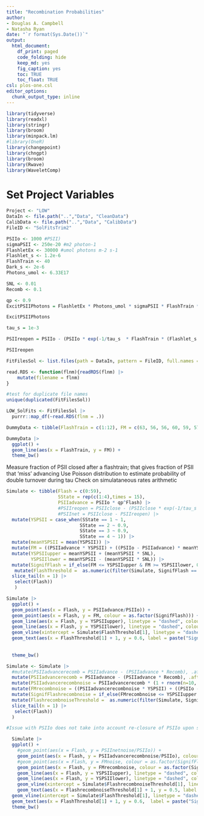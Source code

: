 ```yaml
---
title: "Recombination Probabilities"
author:
- Douglas A. Campbell
- Natasha Ryan
date: "`r format(Sys.Date())`"
output:
  html_document:
    df_print: paged
    code_folding: hide
    keep_md: yes
    fig_caption: yes
    toc: TRUE
    toc_float: TRUE   
csl: plos-one.csl
editor_options: 
  chunk_output_type: inline
---
```




```r

library(tidyverse)
library(readxl)
library(stringr)
library(broom)
library(minpack.lm)
#library(OneR)
library(changepoint)
library(chngpt)
library(broom)
library(Rwave)
library(WaveletComp)

```

# Set Project Variables
```r
Project <- "LOW"
DataIn <- file.path("..","Data", "CleanData")
CalibData <- file.path("..","Data", "CalibData")
FileID <- "SolFitsTrim2"

```


```r
PSIIo <- 1000 #PSII)
sigmaPSII <- 250e-20 #m2 photon-1
FlashletEx <- 30000 #umol photons m-2 s-1
Flashlet_s <- 1.2e-6
FlashTrain <- 40
Dark_s <- 2e-6
Photons_umol <- 6.33E17

SNL <- 0.01
Recomb <- 0.1

qp <- 0.9
ExcitPSIIPhotons = FlashletEx * Photons_umol * sigmaPSII * FlashTrain * Flashlet_s

ExcitPSIIPhotons

tau_s = 1e-3

PSIIreopen = PSIIo - (PSIIo * exp(-1/tau_s  * FlashTrain * (Flashlet_s + Dark_s)))

PSIIreopen
```

```r

FitFilesSol <- list.files(path = DataIn, pattern = FileID, full.names = TRUE)

read.RDS <- function(flnm){readRDS(flnm) |>
    mutate(filename = flnm)
}

#test for duplicate file names
unique(duplicated(FitFilesSol))

LOW_SolFits <- FitFilesSol |>
  purrr::map_df(~read.RDS(flnm = .))


```

```r
DummyData <- tibble(FlashTrain = c(1:12), FM = c(63, 56, 56, 60, 59, 57, 58, 59, 58, 57, 58, 58))

DummyData |>
  ggplot() +
  geom_line(aes(x = FlashTrain, y = FM)) +
  theme_bw()
```


Measure fraction of PSII closed after a flashtrain; that gives fraction of PSII that 'miss' advancing
Use Poisson distribution to estimate probability of double turnover during tau
Check on simulataneous rates arithmetic

```r
Simulate <- tibble(Flash = c(0:59),
                   SState = rep(c(1:4),times = 15),
                   PSIIadvance = PSIIo * qp^Flash) |>
                   #PSIIreopen = PSIIclose - (PSIIclose * exp(-1/tau_s  * FlashTrain * (Flashlet_s + Dark_s))) # have measured qP C from Solisense
                   #PSIInet = PSIIclose - PSIIreopen) |>
  mutate(YSPSII = case_when(SState == 1 ~ 1,
                           SState == 2 ~ 0.9,
                           SState == 3 ~ 0.9,
                           SState == 4 ~ 1)) |>
  mutate(meanYSPSII = mean(YSPSII)) |>
  mutate(FM = ((PSIIadvance * YSPSII) + ((PSIIo - PSIIadvance) * meanYSPSII))/PSIIo) |>
  mutate(YSPSIIupper = meanYSPSII + (meanYSPSII * SNL),
         YSPSIIlower = meanYSPSII - (meanYSPSII * SNL)) |>
  mutate(SignifFlash = if_else(FM <= YSPSIIupper & FM >= YSPSIIlower, 0, 1)) |>
   mutate(FlashThreshold =  as.numeric(filter(Simulate, SignifFlash == 1) |>
  slice_tail(n = 1) |>
   select(Flash))
   )

```


```r
Simulate |>
  ggplot() +
  geom_point(aes(x = Flash, y = PSIIadvance/PSIIo)) +
  geom_point(aes(x = Flash, y = FM, colour = as.factor(SignifFlash))) +
  geom_line(aes(x = Flash, y = YSPSIIupper), linetype = "dashed", colour = "green") +
  geom_line(aes(x = Flash, y = YSPSIIlower), linetype = "dashed", colour = "green") +
  geom_vline(xintercept = Simulate$FlashThreshold[1], linetype = "dashed", colour = "darkgreen") +
  geom_text(aes(x = FlashThreshold[1] + 1, y = 0.6, label = paste("Significance Threshold", SNL, FlashThreshold[1], sep = " ")), colour = "darkgreen") +
  
  
  theme_bw()
```


```r
Simulate <- Simulate |>
  #mutate(PSIIadvancerecomb = PSIIadvance - (PSIIadvance * Recomb), .after = PSIIreopen) |>
  mutate(PSIIadvancerecomb = PSIIadvance - (PSIIadvance * Recomb), .after = PSIIadvance) |>
  mutate(PSIIadvancerecombnoise = PSIIadvancerecomb * (1 + rnorm(n=10, sd = SNL))) |>
  mutate(FMrecombnoise = ((PSIIadvancerecombnoise * YSPSII) + ((PSIIo - PSIIadvancerecombnoise) * meanYSPSII))/PSIIo) |>
  mutate(SignifFlashrecombnoise = if_else(FMrecombnoise <= YSPSIIupper & FMrecombnoise >= YSPSIIlower, 0, 1)) |>
  mutate(FlashrecombnoiseThreshold =  as.numeric(filter(Simulate, SignifFlashrecombnoise == 1) |>
  slice_tail(n = 1) |>
   select(Flash))
  )

#Issue with PSIIo does not take into account re-closure of PSIIo upon subsequent flashes, but they will be out of sync

  Simulate |> 
  ggplot() +
    #geom_point(aes(x = Flash, y = PSIInetnoise/PSIIo)) + 
    geom_point(aes(x = Flash, y = PSIIadvancerecombnoise/PSIIo), colour = "red") +
    #geom_point(aes(x = Flash, y = FMnoise, colour = as.factor(SignifFlashnoise))) +
    geom_point(aes(x = Flash, y = FMrecombnoise, colour = as.factor(SignifFlashrecombnoise))) +
    geom_line(aes(x = Flash, y = YSPSIIupper), linetype = "dashed", colour = "green") +
    geom_line(aes(x = Flash, y = YSPSIIlower), linetype = "dashed", colour = "green") +
    geom_vline(xintercept = Simulate$FlashrecombnoiseThreshold[1], linetype = "dashed", colour = "red") +
    geom_text(aes(x = FlashrecombnoiseThreshold[1] + 1, y = 0.5, label = paste("Significance Threshold", SNL,  "With Recombination", Recomb, FlashrecombnoiseThreshold[1], sep = " "))) +
  geom_vline(xintercept = Simulate$FlashThreshold[1], linetype = "dashed", colour = "darkgreen") +
  geom_text(aes(x = FlashThreshold[1] + 1, y = 0.6,  label = paste("Significance Threshold", SNL, FlashThreshold[1], sep = " ")), colour = "darkgreen") +
  theme_bw()
```
